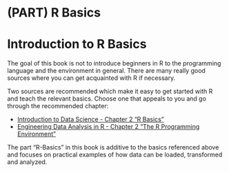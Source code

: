 # (PART) R Basics {-}

# Introduction to R Basics
The goal of this book is not to introduce beginners in R to the programming language and the environment in general. There are many really good sources where you can get acquainted with R if necessary.

Two sources are recommended which make it easy to get started with R and teach the relevant basics. Choose one that appeals to you and go through the recommended chapter:

- <a href="https://rafalab.github.io/dsbook/r-basics.html" target="_blank">Introduction to Data Science - Chapter 2 "R Basics"</a>
- <a href="https://smogdr.github.io/edar_coursebook/rprog1.html" target="_blank">Engineering Data Analysis in R - Chapter 2 "The R Programming Environment"</a>

The part "R-Basics" in this book is additive to the basics referenced above and focuses on practical examples of how data can be loaded, transformed and analyzed.
